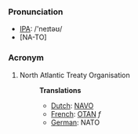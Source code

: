 ===Pronunciation===
*[[IPA]]: /'neɪtəʊ/
*[NA-TO]
===Acronym===
#North Atlantic Treaty Organisation
#:'''Translations'''
#:*[[Dutch]]: [[NAVO]]
#:*[[French]]: [[OTAN]] ''f''
#:*[[German]]: NATO